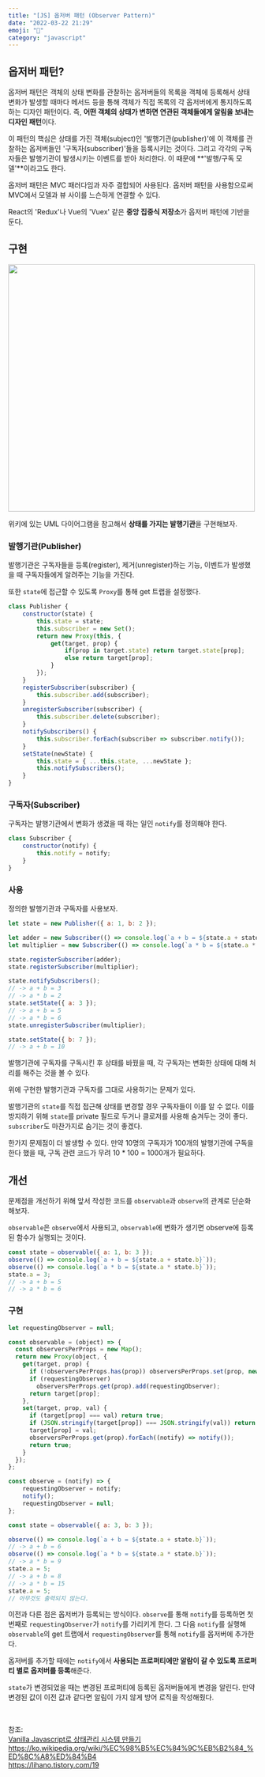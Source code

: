```yaml
---
title: "[JS] 옵저버 패턴 (Observer Pattern)" 
date: "2022-03-22 21:29"
emoji: "🔎"
category: "javascript"
---
```

## 옵저버 패턴?
옵저버 패턴은 객체의 상태 변화를 관찰하는 옵저버들의 목록을 객체에 등록해서 
상태 변화가 발생할 때마다 메서드 등을 통해 객체가 직접 목록의 각 옵저버에게 통지하도록 하는 디자인 패턴이다.
즉, **어떤 객체의 상태가 변하면 연관된 객체들에게 알림을 보내는 디자인 패턴**이다.

이 패턴의 핵심은 상태를 가진 객체(subject)인 '발행기관(publisher)'에 이 객체를 관찰하는 옵저버들인 '구독자(subscriber)'들을 등록시키는 것이다.
그리고 각각의 구독자들은 발행기관이 발생시키는 이벤트를 받아 처리한다. 이 때문에 **'발행/구독 모델'**이라고도 한다.

옵저버 패턴은 MVC 패러다임과 자주 결합되어 사용된다. 옵저버 패턴을 사용함으로써 MVC에서 모델과 뷰 사이를 느슨하게 연결할 수 있다.

React의 'Redux'나 Vue의 'Vuex' 같은 **중앙 집중식 저장소**가 옵저버 패턴에 기반을 둔다.

## 구현

<img src="https://upload.wikimedia.org/wikipedia/commons/thumb/8/8d/Observer.svg/1708px-Observer.svg.png" width="500px" />

위키에 있는 UML 다이어그램을 참고해서 **상태를 가지는 발행기관**을 구현해보자.

### 발행기관(Publisher)
발행기관은 구독자들을 등록(register), 제거(unregister)하는 기능, 이벤트가 발생했을 때 구독자들에게 알려주는 기능을 가진다.

또한 `state`에 접근할 수 있도록 `Proxy`를 통해 get 트랩을 설정했다.
```js
class Publisher {
    constructor(state) {
        this.state = state;
        this.subscriber = new Set();
        return new Proxy(this, {
            get(target, prop) {
                if(prop in target.state) return target.state[prop];
                else return target[prop];
            }
        });
    }
    registerSubscriber(subscriber) {
        this.subscriber.add(subscriber);
    }
    unregisterSubscriber(subscriber) {
        this.subscriber.delete(subscriber);
    }
    notifySubscribers() {
        this.subscriber.forEach(subscriber => subscriber.notify());
    }
    setState(newState) {
        this.state = { ...this.state, ...newState };
        this.notifySubscribers();
    }
}
```

### 구독자(Subscriber)
구독자는 발행기관에서 변화가 생겼을 때 하는 일인 `notify`를 정의해야 한다.
```js
class Subscriber {
    constructor(notify) {
        this.notify = notify;
    }
}
```

### 사용
정의한 발행기관과 구독자를 사용보자.
```js
let state = new Publisher({ a: 1, b: 2 });

let adder = new Subscriber(() => console.log(`a + b = ${state.a + state.b}`));
let multiplier = new Subscriber(() => console.log(`a * b = ${state.a * state.b}`));

state.registerSubscriber(adder);
state.registerSubscriber(multiplier);

state.notifySubscribers();
// -> a + b = 3
// -> a * b = 2
state.setState({ a: 3 });
// -> a + b = 5
// -> a * b = 6
state.unregisterSubscriber(multiplier);

state.setState({ b: 7 });
// -> a + b = 10
```
발행기관에 구독자를 구독시킨 후 상태를 바꿨을 때, 각 구독자는 변화한 상태에 대해 처리를 해주는 것을 볼 수 있다.

위에 구현한 발행기관과 구독자를 그대로 사용하기는 문제가 있다.

발행기관의 `state`를 직접 접근해 상태를 변경할 경우 구독자들이 이를 알 수 없다.
이를 방지하기 위해 `state`를 private 필드로 두거나 클로저를 사용해 숨겨두는 것이 좋다.
`subscriber`도 마찬가지로 숨기는 것이 좋겠다.

한가지 문제점이 더 발생할 수 있다.
만약 10명의 구독자가 100개의 발행기관에 구독을 한다 했을 때, 구독 관련 코드가 무려 10 * 100 = 1000개가 필요하다.

## 개선
문제점을 개선하기 위해 앞서 작성한 코드를 `observable`과 `observe`의 관계로 단순화 해보자.

`observable`은 `observe`에서 사용되고, `observable`에 변화가 생기면 observe에 등록된 함수가 실행되는 것이다.

```js
const state = observable({ a: 1, b: 3 });
observe(() => console.log(`a + b = ${state.a + state.b}`));
observe(() => console.log(`a * b = ${state.a * state.b}`));
state.a = 3;
// -> a + b = 5
// -> a * b = 6
```

### 구현
```js
let requestingObserver = null;

const observable = (object) => {
  const observersPerProps = new Map();
  return new Proxy(object, {
    get(target, prop) {
      if (!observersPerProps.has(prop)) observersPerProps.set(prop, new Set());
      if (requestingObserver)
        observersPerProps.get(prop).add(requestingObserver);
      return target[prop];
    },
    set(target, prop, val) {
      if (target[prop] === val) return true;
      if (JSON.stringify(target[prop]) === JSON.stringify(val)) return true;
      target[prop] = val;
      observersPerProps.get(prop).forEach((notify) => notify());
      return true;
    }
  });
};

const observe = (notify) => {
    requestingObserver = notify;
    notify();
    requestingObserver = null;
};

const state = observable({ a: 3, b: 3 });

observe(() => console.log(`a + b = ${state.a + state.b}`));
// -> a + b = 6
observe(() => console.log(`a * b = ${state.a * state.b}`));
// -> a * b = 9
state.a = 5;
// -> a + b = 8
// -> a * b = 15
state.a = 5;
// 아무것도 출력되지 않는다.
```

이전과 다른 점은 옵저버가 등록되는 방식이다.
`observe`를 통해 `notify`를 등록하면 첫 번째로 `requestingObserver`가 `notify`를 가리키게 한다.
그 다음 `notify`를 실행해 `observable`의 get 트랩에서 `requestingObserver`를 통해 `notify`를 옵저버에 추가한다.

옵저버를 추가할 때에는 `notify`에서 **사용되는 프로퍼티에만 알람이 갈 수 있도록 프로퍼티 별로 옵저버를 등록**해준다.

`state`가 변경되었을 때는 변경된 프로퍼티에 등록된 옵저버들에게 변경을 알린다. 
만약 변경된 값이 이전 값과 같다면 알림이 가지 않게 방어 로직을 작성해줬다.

<br/>

참조:  
[Vanilla Javascript로 상태관리 시스템 만들기](https://junilhwang.github.io/TIL/Javascript/Design/Vanilla-JS-Store/#_2-observer-pattern%E1%84%8B%E1%85%A6-%E1%84%83%E1%85%A2%E1%84%92%E1%85%A2-%E1%84%8B%E1%85%B5%E1%84%92%E1%85%A2%E1%84%92%E1%85%A1%E1%84%80%E1%85%B5)  
<https://ko.wikipedia.org/wiki/%EC%98%B5%EC%84%9C%EB%B2%84_%ED%8C%A8%ED%84%B4>  
<https://lihano.tistory.com/19>

